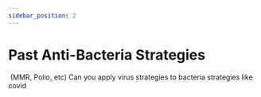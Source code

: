 ```yaml
---
sidebar_position: 2
---
```

# Past Anti-Bacteria Strategies

 (MMR, Polio, etc)
Can you apply virus strategies to bacteria strategies like covid